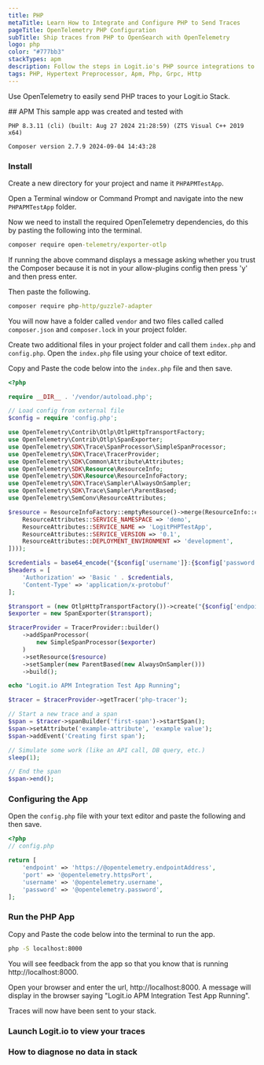 ```yaml
---
title: PHP
metaTitle: Learn How to Integrate and Configure PHP to Send Traces
pageTitle: OpenTelemetry PHP Configuration
subTitle: Ship traces from PHP to OpenSearch with OpenTelemetry
logo: php
color: "#777bb3"
stackTypes: apm
description: Follow the steps in Logit.io's PHP source integrations to ship traces from PHP to OpenSearch with OpenTelemetry.
tags: PHP, Hypertext Preprocessor, Apm, Php, Grpc, Http
---
```


Use OpenTelemetry to easily send PHP traces to your Logit.io Stack.

<Steps>
  ## APM
  <Callout type="info">
  This sample app was created and tested with

  `PHP 8.3.11 (cli) (built: Aug 27 2024 21:28:59) (ZTS Visual C++ 2019 x64)`

  `Composer version 2.7.9 2024-09-04 14:43:28`
  </Callout>

  ### Install

  Create a new directory for your project and name it `PHPAPMTestApp`.

  Open a Terminal window or Command Prompt and navigate into the new `PHPAPMTestApp` folder.

  Now we need to install the required OpenTelemetry dependencies, do this by pasting the following into the terminal.

  ```cmd copy
  composer require open-telemetry/exporter-otlp
  ```

  <Callout type="info">
    If running the above command displays a message asking whether you trust the Composer because it is not in your allow-plugins 
    config then press 'y' and then press enter. 
  </Callout>

  Then paste the following.

  ```cmd copy
  composer require php-http/guzzle7-adapter
  ```

  You will now have a folder called `vendor` and two files called called `composer.json` and `composer.lock` in your project folder.

  Create two additional files in your project folder and call them `index.php` and `config.php`. Open the `index.php` file using your choice of text editor.

  Copy and Paste the code below into the `index.php` file and then save.

  ```php copy filename="index.php" 
  <?php

  require __DIR__ . '/vendor/autoload.php';

  // Load config from external file
  $config = require 'config.php';

  use OpenTelemetry\Contrib\Otlp\OtlpHttpTransportFactory;
  use OpenTelemetry\Contrib\Otlp\SpanExporter;
  use OpenTelemetry\SDK\Trace\SpanProcessor\SimpleSpanProcessor;
  use OpenTelemetry\SDK\Trace\TracerProvider;
  use OpenTelemetry\SDK\Common\Attribute\Attributes;
  use OpenTelemetry\SDK\Resource\ResourceInfo;
  use OpenTelemetry\SDK\Resource\ResourceInfoFactory;
  use OpenTelemetry\SDK\Trace\Sampler\AlwaysOnSampler;
  use OpenTelemetry\SDK\Trace\Sampler\ParentBased;
  use OpenTelemetry\SemConv\ResourceAttributes;

  $resource = ResourceInfoFactory::emptyResource()->merge(ResourceInfo::create(Attributes::create([
      ResourceAttributes::SERVICE_NAMESPACE => 'demo',
      ResourceAttributes::SERVICE_NAME => 'LogitPHPTestApp',
      ResourceAttributes::SERVICE_VERSION => '0.1',
      ResourceAttributes::DEPLOYMENT_ENVIRONMENT => 'development',
  ])));

  $credentials = base64_encode("{$config['username']}:{$config['password']}"); 
  $headers = [
      'Authorization' => 'Basic ' . $credentials,
      'Content-Type' => 'application/x-protobuf'
  ];

  $transport = (new OtlpHttpTransportFactory())->create("{$config['endpoint']}:{$config['port']}/v1/traces", 'application/x-protobuf', $headers);
  $exporter = new SpanExporter($transport);

  $tracerProvider = TracerProvider::builder()
      ->addSpanProcessor(
          new SimpleSpanProcessor($exporter)
      )
      ->setResource($resource)
      ->setSampler(new ParentBased(new AlwaysOnSampler()))
      ->build();

  echo "Logit.io APM Integration Test App Running";

  $tracer = $tracerProvider->getTracer('php-tracer');

  // Start a new trace and a span
  $span = $tracer->spanBuilder('first-span')->startSpan();
  $span->setAttribute('example-attribute', 'example value');
  $span->addEvent('Creating first span');

  // Simulate some work (like an API call, DB query, etc.)
  sleep(1);

  // End the span
  $span->end();
  ```

  ### Configuring the App

  Open the `config.php` file with your text editor and paste the following and then save.

  ```php copy filename="config.php" /@opentelemetry.password/  /@opentelemetry.username/ /@opentelemetry.httpsPort/ /@opentelemetry.endpointAddress/
  <?php
  // config.php

  return [
      'endpoint' => 'https://@opentelemetry.endpointAddress',
      'port' => '@opentelemetry.httpsPort',
      'username' => '@opentelemetry.username',
      'password' => '@opentelemetry.password',
  ];
  ```

  ### Run the PHP App

  Copy and Paste the code below into the terminal to run the app.

  ```cmd copy
  php -S localhost:8000
  ```

  You will see feedback from the app so that you know that is running http://localhost:8000.

  Open your browser and enter the url, http://localhost:8000. A message will display in the browser saying "Logit.io APM Integration Test App Running".

  Traces will now have been sent to your stack.

  ### Launch Logit.io to view your traces

  <LaunchVisualizer type="apm" />

  ### How to diagnose no data in stack

  <DiagnoseNoData />

</Steps>
